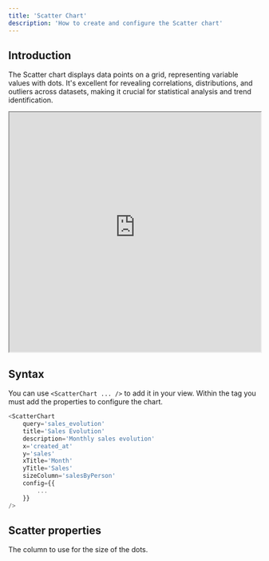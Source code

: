 ```yaml
---
title: 'Scatter Chart'
description: 'How to create and configure the Scatter chart'
---
```


## Introduction
The Scatter chart displays data points on a grid, representing variable values with dots. It's excellent for revealing correlations, distributions, and outliers across datasets, making it crucial for statistical analysis and trend identification.

<iframe class="rounded-xl" src="https://docs-charts-examples.fly.dev/visualizations/scatter" width="100%" height="480"> </iframe>

## Syntax
You can use `<ScatterChart ... />` to add it in your view. Within the tag you must add the properties to configure the chart.

``` js
<ScatterChart
	query='sales_evolution'
    title='Sales Evolution'
    description='Monthly sales evolution'
    x='created_at'
    y='sales'
    xTitle='Month'
    yTitle='Sales'
    sizeColumn='salesByPerson'
    config={{
        ...
    }}
/>
```
## Scatter properties

<ParamField path="sizeColumn" type="string">
  The column to use for the size of the dots.
</ParamField>

<CommonChartsDocs />

